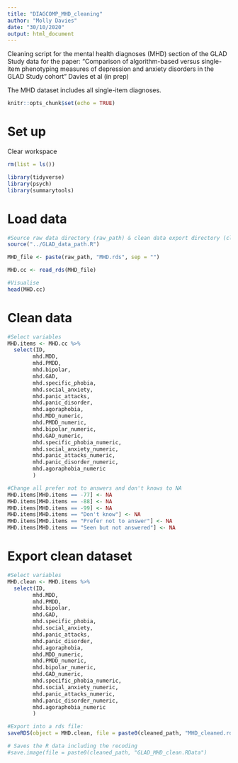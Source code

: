 ```yaml
---
title: "DIAGCOMP_MHD_cleaning"
author: "Molly Davies"
date: "30/10/2020"
output: html_document
---
```


Cleaning script for the mental health diagnoses (MHD) section of the GLAD Study data for the paper:
"Comparison of algorithm-based versus single-item phenotyping measures of depression and anxiety disorders in the GLAD Study cohort" Davies et al (in prep)

The MHD dataset includes all single-item diagnoses.

```r
knitr::opts_chunk$set(echo = TRUE)
```

# Set up

Clear workspace
```r
rm(list = ls())
```

```r
library(tidyverse)
library(psych)
library(summarytools)
```

# Load data

```r
#Source raw data directory (raw_path) & clean data export directory (cleaned_path)
source("../GLAD_data_path.R")
```

```r
MHD_file <- paste(raw_path, "MHD.rds", sep = "")

MHD.cc <- read_rds(MHD_file)

#Visualise
head(MHD.cc)
```

# Clean data

```r
#Select variables
MHD.items <- MHD.cc %>%
  select(ID,
        mhd.MDD,
        mhd.PMDD,
        mhd.bipolar,
        mhd.GAD,
        mhd.specific_phobia,
        mhd.social_anxiety,
        mhd.panic_attacks,
        mhd.panic_disorder,
        mhd.agoraphobia,
        mhd.MDD_numeric,
        mhd.PMDD_numeric,
        mhd.bipolar_numeric,
        mhd.GAD_numeric,
        mhd.specific_phobia_numeric,
        mhd.social_anxiety_numeric,
        mhd.panic_attacks_numeric,
        mhd.panic_disorder_numeric,
        mhd.agoraphobia_numeric
        )
```

```r
#Change all prefer not to answers and don't knows to NA
MHD.items[MHD.items == -77] <- NA
MHD.items[MHD.items == -88] <- NA
MHD.items[MHD.items == -99] <- NA
MHD.items[MHD.items == "Don't know"] <- NA
MHD.items[MHD.items == "Prefer not to answer"] <- NA
MHD.items[MHD.items == "Seen but not answered"] <- NA
```

# Export clean dataset

```r
#Select variables
MHD.clean <- MHD.items %>%
  select(ID,
        mhd.MDD,
        mhd.PMDD,
        mhd.bipolar,
        mhd.GAD,
        mhd.specific_phobia,
        mhd.social_anxiety,
        mhd.panic_attacks,
        mhd.panic_disorder,
        mhd.agoraphobia,
        mhd.MDD_numeric,
        mhd.PMDD_numeric,
        mhd.bipolar_numeric,
        mhd.GAD_numeric,
        mhd.specific_phobia_numeric,
        mhd.social_anxiety_numeric,
        mhd.panic_attacks_numeric,
        mhd.panic_disorder_numeric,
        mhd.agoraphobia_numeric
        )

#Export into a rds file:
saveRDS(object = MHD.clean, file = paste0(cleaned_path, "MHD_cleaned.rds"))

# Saves the R data including the recoding
#save.image(file = paste0(cleaned_path, "GLAD_MHD_clean.RData")
```